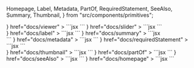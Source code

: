   Homepage,
  Label,
  Metadata,
  PartOf,
  RequiredStatement,
  SeeAlso,
  Summary,
  Thumbnail,
} from "src/components/primitives";


<Redirect />

<HomepageHeader />
<Splash>
  <SplashElement
    css={{ height: "61.8vh" }}
    text="Viewer"
    component={
      <Viewer
        iiifContent="https://api.dc.library.northwestern.edu/api/v2/works/71153379-4283-43be-8b0f-4e7e3bfda275?as=iiif"
        options={{
          showTitle: false,
          showInformationToggle: false,
          showIIIFBadge: false,
          canvasBackgroundColor: "transparent"
        }}
      />
    }
    href="docs/viewer"
  >
    ```jsx
    <Viewer iiifContent="https://api.dc.library.northwestern.edu/api/v2/works/71153379-4283-43be-8b0f-4e7e3bfda275?as=iiif" />
    ```
  </SplashElement>
  <SplashElement
    text="Slider"
    css={{ height: "38.2vh" }}
    component={
      <Slider collectionId="https://api.dc.library.northwestern.edu/api/v2/collections/c373ecd2-2c45-45f2-9f9e-52dc244870bd?as=iiif" />
    }
    href="docs/slider"
  >
    ```jsx
    <Slider iiifContent="https://api.dc.library.northwestern.edu/api/v2/collections/c373ecd2-2c45-45f2-9f9e-52dc244870bd?as=iiif" />
    ```
  </SplashElement>
  <StyledGrid>
    <div>
      <SplashElement
        text="Label"
        css={{ height: "14.6vh" }}
        component={<Label label={{
          "none": [
            "Zagna \"lunga\""
          ]
        }} />}
        href="docs/label"
      >
        ```jsx
        <Label label={manifest.label} />
        ```
      </SplashElement>
      <SplashElement
        text="Summary"
        css={{ height: "14.6vh" }}
        component={
          <Summary
            summary={{
              "none": [
                "In early zannesque comedy, all the female characters were comic, grotesque, and played by men. Zagna, the feminine counterpart to Zanni, is the formal, comic-grotesque exaggeration of the woman. The actors wore female clothing over an exaggerated female body, an effect achieved with the addition of excessive, carnivalesque accessories.  The Zagna mask, similar if not identical to the male mask, was worn with a scarf to cover the head."
              ]
            }}
          />
        }
        href="docs/summary"
      >
        ```jsx
        <Summary summary={manifest.summary} />
        ```
      </SplashElement>
      <SplashElement
        text="Metadata"
        css={{ height: "24.6vh" }}
        component={
          <Metadata
            metadata={[
              {
                "label": {
                  "none": [
                    "Alternate Title"
                  ]
                },
                "value": {
                  "none": [
                    "Fava"
                  ]
                }
              },
              {
                "label": {
                  "none": [
                    "Creator"
                  ]
                },
                "value": {
                  "none": [
                    "Fava, Antonio, 1949-"
                  ]
                }
              },
              {
                "label": {
                  "none": [
                    "Date"
                  ]
                },
                "value": {
                  "none": [
                    "2012"
                  ]
                }
              },
              {
                "label": {
                  "none": [
                    "Department"
                  ]
                },
                "value": {
                  "none": [
                    "Charles Deering McCormick Library of Special Collections"
                  ]
                }
              },
              {
                "label": {
                  "none": [
                    "Dimensions"
                  ]
                },
                "value": {
                  "none": [
                    "14 x 14 x 18 cm"
                  ]
                }
              },
              {
                "label": {
                  "none": [
                    "Genre"
                  ]
                },
                "value": {
                  "none": [
                    "comic masks"
                  ]
                }
              }
            ]}
          />
        }
        href="docs/metadata"
      >
        ```jsx
        <Metadata metadata={manifest.metadata} />
        ```
      </SplashElement>
      <SplashElement
        text="RequiredStatement"
        css={{ height: "14.6vh" }}
        component={
          <RequiredStatement
            requiredStatement={{
              label: {
                none: ["Attribution"],
              },
              value: {
                none: [
                  "Courtesy of Northwestern University Libraries",
                  "The images on this web site are from material in the collections of the Charles Deering McCormick Library of Special Collections of Northwestern University Libraries, are provided for use by its students, faculty and staff, and by other researchers visiting this site, for research consultation and scholarly purposes only. Further distribution and/or any commercial use of the images from this site is not permitted.",
                ],
              },
            }}
          />
        }
        href="docs/requiredStatement"
      >
        ```jsx
        <RequiredStatement requiredStatement={manifest.requiredStatement} />
        ```
      </SplashElement>
    </div>
    <aside>
      <SplashElement
        text="Thumbnail"
        css={{ height: "24.6vh" }}
        component={
          <Thumbnail
            thumbnail={[
              {
                "id": "https://api.dc.library.northwestern.edu/api/v2/works/71153379-4283-43be-8b0f-4e7e3bfda275/thumbnail",
                "type": "Image",
                "format": "image/jpeg",
                "height": 300,
                "width": 300
              }
            ]}
          />
        }
        href="docs/thumbnail"
      >
        ```jsx
        <Thumbnail thumbnail={manifest.thumbnail} />
        ```
      </SplashElement>
      <SplashElement
        text="PartOf"
        css={{ height: "14.6vh" }}
        component={
          <PartOf
            className="clover-link"
            partOf={[
              {
                "id": "https://api.dc.library.northwestern.edu/api/v2/collections/c373ecd2-2c45-45f2-9f9e-52dc244870bd?as=iiif",
                "type": "Collection",
                "label": {
                  "none": [
                    "Commedia dell'Arte: The Masks of Antonio Fava"
                  ]
                },
                "summary": {
                  "none": [
                    "The Commedia dell'Arte, the famous improvisational theatre style born in Renaissance Italy, remains a major influence in today's theatre. Antonio Fava is an actor, comedian, author, director, musician, mask maker and Internationally renowned Maestro of Commedia dell'Arte.  The masks in this collection are all stored in the Charles Deering McCormick Library of Special Collections. Fava's book The Comic Mask in the Commedia dell'Arte is published by Northwestern University Press."
                  ]
                }
              }
            ]}
          />
        }
        href="docs/partOf"
      >
        ```jsx
        <PartOf partOf={manifest.partOf} />
        ```
      </SplashElement>
      <SplashElement
        text="SeeAlso"
        css={{ height: "14.6vh" }}
        component={
          <SeeAlso
            className="clover-link"
            seeAlso={[
              {
                "id": "https://api.dc.library.northwestern.edu/api/v2/works/71153379-4283-43be-8b0f-4e7e3bfda275",
                "type": "Dataset",
                "format": "application/json",
                "label": {
                  "none": [
                    "Northwestern University Libraries Digital Collections API"
                  ]
                }
              }
            ]}
          />
        }
        href="docs/seeAlso"
      >
        ```jsx
        <SeeAlso seeAlso={manifest.seeAlso} />
        ```
      </SplashElement>
      <SplashElement
        text="Homepage"
        css={{ height: "14.6vh" }}
        component={
          <Homepage
            className="clover-link"
            homepage={[
              {
                "id": "https://dc.library.northwestern.edu/items/71153379-4283-43be-8b0f-4e7e3bfda275",
                "type": "Text",
                "format": "text/html",
                "label": {
                  "none": [
                    "Homepage at Northwestern University Libraries Digital Collections"
                  ]
                }
              }
            ]}
          />
        }
        href="docs/homepage"
      >
        ```jsx
        <Homepage homepage={manifest.homepage} />
        ```
      </SplashElement>
    </aside>

  </StyledGrid>
</Splash>
